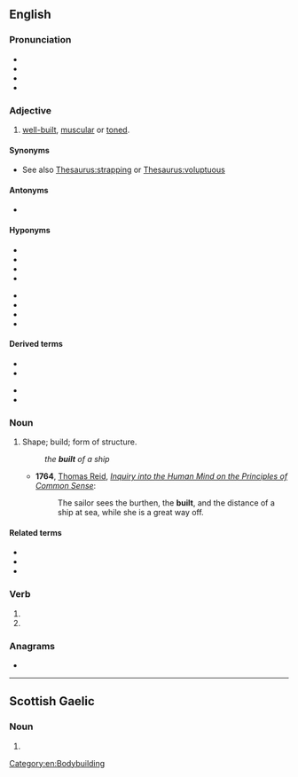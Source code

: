 ==English==

===Pronunciation===
* {{IPA|en|/ˈbɪlt/}}
* {{audio|en|en-us-built.ogg|Audio (US)}}
* {{hyphenation|en|built}}
* {{rhymes|en|ɪlt}}

===Adjective===
{{en-adj|-}}

# {{lb|en|informal}} [[well-built]], [[muscular]] or [[toned]].

====Synonyms====
* See also [[Thesaurus:strapping]] or [[Thesaurus:voluptuous]]

====Antonyms====
* {{l|en|unbuilt}}

====Hyponyms====
{{top2}}
* {{l|en|clinker-built}}
* {{l|en|Dutch-built}}
* {{l|en|homebuilt}}
* {{l|en|jerry-built}}
{{mid}}
* {{l|en|Russian-built}}
* {{l|en|student-built}}
* {{l|en|Swiss-built}}
* {{l|en|US-built}}
{{bottom}}

====Derived terms====
{{top2}}
* {{l|en|as-built}}
* {{l|en|built-in}}
{{mid}}
* {{l|en|builtin}}
* {{l|en|half-built}}
{{bottom}}

===Noun===
{{en-noun}}

# {{lb|en|obsolete}} Shape; build; form of structure.
#: ''the '''built''' of a ship''
#* '''1764''', [[w:Thomas Reid|Thomas Reid]], ''[[Inquiry into the Human Mind on the Principles of Common Sense]]'':
#*: The sailor sees the burthen, the '''built''', and the distance of a ship at sea, while she is a great way off.

====Related terms====
* {{l|en|built in}}
* {{l|en|built like a brick shithouse}}
* {{l|en|built like a tank}}

===Verb===
{{head|en|verb form}}

# {{en-simple past of|build}}
# {{inflection of|en|build||past|part}}

===Anagrams===
* {{anagrams|en|a=biltu|bulti}}

[[Category:en:Bodybuilding]]

----

==Scottish Gaelic==

===Noun===
{{head|gd|noun form|g=m}}

# {{inflection of|gd|balt||gen|s}}
